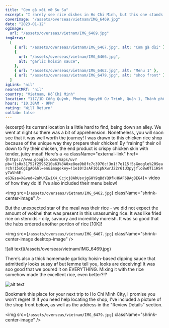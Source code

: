 ```yaml
---
title: "Cơm gà xối mỡ Su Su"
excerpt: "I rarely see rice dishes in Ho Chi Minh, but this one stands out with its hearty and comforting take of a fried chicken rice."
coverImage: "/assets/overseas/vietnam/IMG_6469.jpg"
date: "2023-01-12"
ogImage:
  url: "/assets/overseas/vietnam/IMG_6469.jpg"
imgArray:
  [
    { url: "/assets/overseas/vietnam/IMG_6467.jpg", alt: "Cơm gà dùi" },
    {
      url: "/assets/overseas/vietnam/IMG_6466.jpg",
      alt: "garlic hoisin sauce",
    },
    { url: "/assets/overseas/vietnam/IMG_6462.jpg", alt: "Menu 1" },
    { url: "/assets/overseas/vietnam/IMG_6479.jpg", alt: "shop front" },
  ]
igLink: "nil"
nearestMRT: "nil"
country: "Vietnam, Hồ Chí Minh"
location: "117/1D Cống Quỳnh, Phường Nguyễn Cư Trinh, Quận 1, Thành phố Hồ Chí Minh 70000, Vietnam"
hours: "10.30AM - 9PM"
rating: "Will Return"
collab: false
---
```


{excerpt} Its current location is a little hard to find, being down an alley. We went at night so there was a bit of apprehension. Nonetheless, you will soon see that it was well worth the journey! I was drawn to this chicken rice shop because of the unique way they prepare their chicken! By “raining” their oil down to fry their chicken, the end product is crispy chicken skin with tender, juicy meat! Here's a <a className="external-link" href={`https://www.google.com/maps/uv?pb=!1s0x31752f2595210a63%3A0xe8ea9b8fc7c3976c!3m1!7e115!5sGoogle%20Search!15sCgIgAQ&hl=en&imagekey=!1e10!2sAF1QipNXwrJ22r61U3pyjfloBwOTiiHS4y7aVh6E-eG3&sa=X&ved=2ahUKEwiX4_Ccjcj8AhUsxjgGHY9qBdYQ9fkHKAF6BAgBEG4`}> video</a> of how they do it! I've also included their menu below! 

<img
  src={`/assets/overseas/vietnam/IMG_6462.jpg`}
  className="shrink-center-image"
/>

But the unexpected star of the meal was their rice - we did not expect the amount of wokhei that was present in this unassuming rice. It was like fried rice on steroids - oily, savoury and incredibly moreish. It was so good that the hubs ordered another portion of rice [10K]!

<img
  src={`/assets/overseas/vietnam/IMG_6467.jpg`}
  className="shrink-center-image desktop-image"
/>
<div className="mobile-image">
  ![alt text](/assets/overseas/vietnam/IMG_6469.jpg)
</div>

There’s also a thick homemade garlicky hoisin-based dipping sauce that admittedly looks sussy af but lemme tell you, looks are deceiving! It was soo good that we poured it on EVERYTHING. Mixing it with the rice somehow made the excellent rice, even better?!?

![alt text](/assets/overseas/vietnam/IMG_6466.jpg)

Bookmark this place for your next trip to Ho Chi Minh City, I promise you won’t regret it! If you need help locating the shop, I've included a picture of the shop front below, as well as the address in the "Review Details" section.

<img
  src={`/assets/overseas/vietnam/IMG_6479.jpg`}
  className="shrink-center-image"
/>
